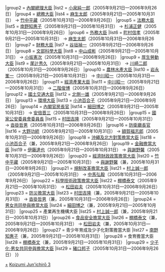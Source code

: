 {{Navbox
|name = 第三次小泉內閣
|title = [[第三次小泉內閣]]
|state = {{{state|collapsed}}}
|list1 = {{#ifeq:{{{1}}}|nocat||
{{Navbox with columns|child
|fullwidth = true
|colstyle = text-align: center; vertical-align: middle;
|oddcolstyle = background: #e9e9e9;
|evencolstyle = background: #f9f9f9;
|col1width = 20%
|col2width = 60%
|col3width = 20%
|col1 = [[第二次小泉內閣]]<br /><small>（[[:Template:第二次小泉內閣|模板]]）</small>
|col2 = '''[[第三次小泉內閣 (改造)|改造內閣]]'''<br />（2005年9月21日—2006年9月26日）
|col3 = [[第一次安倍內閣]]<br /><small>（[[:Template:第一次安倍內閣|模板]]）</small>
}}
}}
|group2  = [[內閣總理大臣]]
|list2   = [[小泉純一郎]]（2005年9月21日—2006年9月26日）
|group4  = [[總務大臣]]
|list4   = [[麻生太郎]]（2005年9月21日—2005年10月31日） → [[竹中平藏]]（2005年10月31日—2006年9月26日） 
|group5  = [[法務大臣]]
|list5   = [[南野知惠子]]（2005年9月21日—2005年10月31日） → [[杉浦正健]]（2005年10月31日—2006年9月26日） 
|group6  = [[外務大臣 (日本)|外務大臣]]
|list6   = [[町村信孝]]（2005年9月21日—2005年10月31日） → [[麻生太郎]]（2005年10月31日—2006年9月26日） 
|group7  = [[財務大臣]]
|list7   = [[谷垣禎一]]（2005年9月21日—2006年9月26日） 
|group8  = [[文部科學大臣]]
|list8   = [[中山成彬]]（2005年9月21日—2005年10月31日） → [[小坂憲次]]（2005年10月31日—2006年9月26日） 
|group9  = [[厚生勞動大臣]]
|list9   = [[尾辻秀久]]（2005年9月21日—2005年10月31日） → [[川崎二郎]]（2005年10月31日—2006年9月26日） 
|group10  = [[農林水產大臣]]
|list10   = [[岩永峯一]]（2005年9月21日—2005年10月31日） → [[中川昭一]]（2005年10月31日—2006年9月26日）
|group11  = [[經濟產業大臣]]
|list11   = [[中川昭一]]（2005年9月21日—2005年10月31日） → [[二階俊博]]（2005年10月31日—2006年9月26日） 
|group12  = [[國土交通大臣]]
|list12   = [[北側一雄]]（2005年9月21日—2006年9月26日）
|group13  = [[環境大臣]]
|list13   = [[小池百合子]]（2005年9月21日—2006年9月26日） 
|group14 = [[內閣官房長官]]
|list14  = [[細田博之]]（2005年9月21日—2005年10月31日） → [[安倍晋三]]（2005年10月31日—2006年9月26日）  
|group15 = [[國家公安委員會委員長]]
|list15  = [[村田吉隆]]（2005年9月21日—2005年10月31日） → [[沓掛哲男]]（2005年10月31日—2006年9月26日）
|group16 = [[防衛廳長官]]
|list16  = [[大野功統]]（2005年9月21日—2005年10月31日） → [[額賀福志郎]]（2005年10月31日—2006年9月26日） 
|group18  = [[內閣府特命擔當大臣（沖繩及北方對策擔當）|沖繩及北方對策擔當大臣]]
|list18   = [[小池百合子]]（兼，2005年9月21日—2006年9月26日）
|group19  = [[內閣府特命擔當大臣（金融擔當）|金融擔當大臣]]
|list19   = [[伊藤達也]]（2005年9月21日—2005年10月31日） → [[與謝野馨]]（2005年10月31日—2006年9月26日）
|group20  = [[內閣府特命擔當大臣（經濟財政政策擔當）|經濟財政政策擔當大臣]]
|list20   = [[竹中平藏]]（2005年9月21日—2005年10月31日） → [[與謝野馨]]（兼，2005年10月31日—2006年9月26日）
|group21  = [[內閣府特命擔當大臣（規制改革擔當）|規制改革擔當大臣]]
|list21   = [[村上誠一郎]]（2005年9月21日—2005年10月31日） → [[中馬弘毅]]（2005年10月31日—2006年9月26日） 
|group22  = [[內閣府特命擔當大臣（科學技術政策擔當）|科學技術政策擔當大臣]]
|list22   = [[棚橋泰文]]（2005年9月21日—2005年10月31日） → [[松田岩夫]]（2005年10月31日—2006年9月26日）
|group23  = [[內閣府特命擔當大臣（防災擔當）|防災擔當大臣]]
|list23   = [[村田吉隆]]（兼，2005年9月21日—2005年10月31日） → [[沓掛哲男]]（兼，2005年10月31日—2006年9月26日）
|group24 = [[內閣府特命擔當大臣（男女共同參與擔當）|男女共同參與擔當大臣]]
|list24  = [[細田博之]]（兼，2005年9月21日—2005年10月31日）  
|group25 = 產業再生機構大臣
|list25  = [[村上誠一郎]]（兼，2005年9月21日—2005年10月31日） 
|group26 = [[內閣府特命擔當大臣（食品安全擔當）|食品安全擔當大臣]]
|list26  = [[棚橋泰文]]（兼，2005年9月21日—2005年10月31日） → [[松田岩夫]]（兼，2005年10月31日—2006年9月26日）
|group27 = 青少年育成及少子化對策擔當大臣
|list27  = [[南野知惠子]]（兼，2005年9月21日—2005年10月31日） 
|group28 = 食育擔當大臣
|list28  = [[棚橋泰文]]（兼，2005年9月21日—2005年10月31日）
|group29 = [[內閣府特命擔當大臣（少子化·男女共同參與擔當）|少子化·男女共同參與擔當大臣]]
|list29  = [[豬口邦子]]（2005年10月31日—2006年9月26日）
}}
<noinclude>
[[Category:第三次小泉內閣閣僚|+]]
[[Category:日本內閣模板|Koizumi Jun'ichirō 3]]
</noinclude>